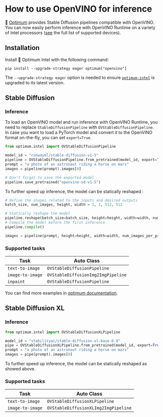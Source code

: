 <!--Copyright 2023 The HuggingFace Team. All rights reserved.

Licensed under the Apache License, Version 2.0 (the "License"); you may not use this file except in compliance with
the License. You may obtain a copy of the License at

http://www.apache.org/licenses/LICENSE-2.0

Unless required by applicable law or agreed to in writing, software distributed under the License is distributed on
an "AS IS" BASIS, WITHOUT WARRANTIES OR CONDITIONS OF ANY KIND, either express or implied. See the License for the
specific language governing permissions and limitations under the License.
-->


# How to use OpenVINO for inference

🤗 [Optimum](https://github.com/huggingface/optimum-intel) provides Stable Diffusion pipelines compatible with OpenVINO. You can now easily perform inference with OpenVINO Runtime on a variety of Intel processors ([see](https://docs.openvino.ai/latest/openvino_docs_OV_UG_supported_plugins_Supported_Devices.html) the full list of supported devices).

## Installation

Install 🤗 Optimum Intel with the following command:

```
pip install --upgrade-strategy eager optimum["openvino"]
```

The `--upgrade-strategy eager` option is needed to ensure [`optimum-intel`](https://github.com/huggingface/optimum-intel) is upgraded to its latest version.


## Stable Diffusion

### Inference

To load an OpenVINO model and run inference with OpenVINO Runtime, you need to replace `StableDiffusionPipeline` with `OVStableDiffusionPipeline`. In case you want to load a PyTorch model and convert it to the OpenVINO format on-the-fly, you can set `export=True`.

```python
from optimum.intel import OVStableDiffusionPipeline

model_id = "runwayml/stable-diffusion-v1-5"
pipeline = OVStableDiffusionPipeline.from_pretrained(model_id, export=True)
prompt = "a photo of an astronaut riding a horse on mars"
images = pipeline(prompt).images[0]

# Don't forget to save the exported model
pipeline.save_pretrained("openvino-sd-v1-5")
```

To further speed up inference, the model can be statically reshaped :

```python
# Define the shapes related to the inputs and desired outputs
batch_size, num_images, height, width = 1, 1, 512, 512

# Statically reshape the model
pipeline.reshape(batch_size=batch_size, height=height, width=width, num_images_per_prompt=num_images)
# Compile the model before the first inference
pipeline.compile()

images = pipeline(prompt, height=height, width=width, num_images_per_prompt=num_images).images
```

### Supported tasks

| Task                                 | Auto Class                           |
|--------------------------------------|--------------------------------------|
| `text-to-image`                      | `OVStableDiffusionPipeline`          |
| `image-to-image`                     | `OVStableDiffusionImg2ImgPipeline`   |
| `inpaint`                            | `OVStableDiffusionPipeline`          |

You can find more examples in [optimum documentation](https://huggingface.co/docs/optimum/intel/inference#stable-diffusion).


## Stable Diffusion XL

### Inference

```python
from optimum.intel import OVStableDiffusionXLPipeline

model_id = "stabilityai/stable-diffusion-xl-base-0.9"
pipe = OVStableDiffusionXLPipeline.from_pretrained(model_id, export=True)
prompt = "a photo of an astronaut riding a horse on mars"
images = pipe(prompt).images[0]
```

To further speed up inference, the model can be statically reshaped as showed above.

### Supported tasks

| Task                                 | Auto Class                           |
|--------------------------------------|--------------------------------------|
| `text-to-image`                      | `OVStableDiffusionXLPipeline`        |
| `image-to-image`                     | `OVStableDiffusionXLImg2ImgPipeline` |



